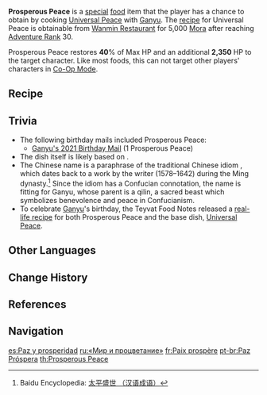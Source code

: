 {{Food Infobox
|id              = 108213
|description     = The image of a resting qilin is by itself enough to calm a person down. Ganyu has put her well-wishes for all that is lovely in this world into this dish &mdash; and she's saved some of her favorite Qingxin flowers for you, too.
|type            = Recovery Dishes
|effectType      = Healing
|effect          = Restores '''40'''% of Max HP and an additional '''2,350''' HP to the selected character.
|eff_att1        = HP Restore
|eff_att2        = HP Restore Percent
|eff_att3        = HP Restore Fixed
|rarity          = 3
|character       = Ganyu
|base            = Universal Peace
}}
'''Prosperous Peace''' is a [[:Category:Special Dishes|special]] [[food]] item that the player has a chance to obtain by cooking [[Universal Peace]] with [[Ganyu]]. The [[recipe]] for Universal Peace is obtainable from [[Wanmin Restaurant]] for 5,000 [[Mora]] after reaching [[Adventure Rank]] 30.

Prosperous Peace restores '''40'''% of Max HP and an additional '''2,350''' HP to the target character. Like most foods, this can not target other players' characters in [[Co-Op Mode]].

==Recipe==
{{Recipe
|type = Cooking
|character = Ganyu
|Rice = 4
|Lotus Head = 2
|Carrot = 2
|Berry = 2
|sort = Rice,Lotus Head,Carrot,Berry
}}

==Trivia==
* The following birthday mails included Prosperous Peace:
** [[Birthday/Ganyu#I've Been Thinking|Ganyu's 2021 Birthday Mail]] (1 Prosperous Peace)
*The dish itself is likely based on {{Lang|eight treasure rice|zh=八宝饭|zh_rm=bābǎofàn}}.
*The Chinese name {{Lang|Prosperous World, Utmost Peace|zh=盛世太平|zh_rm=Shèng Shì Tài Píng}} is a paraphrase of the traditional Chinese idiom {{Lang|"utmost peace, prosperous world"|zh=太平盛世|zh_rm=tài píng shèng shì}}, which dates back to a work by the writer {{w|Shen Defu}} (1578–1642) during the Ming dynasty.<ref>Baidu Encyclopedia: [https://baike.baidu.com/item/%E5%A4%AA%E5%B9%B3%E7%9B%9B%E4%B8%96/64440 太平盛世 （汉语成语）]</ref> Since the idiom has a Confucian connotation, the name is fitting for Ganyu, whose parent is a qilin, a sacred beast which symbolizes benevolence and peace in Confucianism.
*To celebrate [[Ganyu]]'s birthday, the Teyvat Food Notes released a [https://ys.mihoyo.com/main/news/detail/18990 real-life recipe] for both Prosperous Peace and the base dish, [[Universal Peace]].

==Other Languages==
{{Other Languages
|en      = Prosperous Peace
|zhs     = 盛世太平
|zhs_rm  = Shèngshì Tàipíng
|zht     = 盛世太平
|zht_rm  = Shèngshì Tàipíng
|zh_tl   = Prosperity and Peace
|zh_note = Normally written as 太平盛世, "peace and prosperity" (see [[#Trivia]])
|ja      = 盛世太平
|ja_rm   = Seisei Taihei
|ja_tl   = Prosperity and Peace
|ko      = 태평성대
|ko_rm   = Taepyeongseongdae
|ko_tl   = Reign of Peace
|es      = Paz y prosperidad
|es_tl   = Peace and Prosperity
|fr      = Paix prospère
|fr_tl   = Prosperous Peace
|ru      = «Мир и процветание»
|ru_tl   = 
|th      = Prosperous Peace
|vi      = Thái Bình Thịnh Thế
|vi_tl   = Prosperous Peace
|de      = Florierender Frieden
|de_tl   = Prosperous Peace
|id      = Prosperous Peace
|pt      = Paz Próspera
|pt_tl   = Prosperous Peace
}}

==Change History==
{{Change History|1.2}}

==References==
{{Reflist}}

==Navigation==
{{Food Navbox|type=Special Dishes}}

[[es:Paz y prosperidad]]
[[ru:«Мир и процветание»]]
[[fr:Paix prospère]]
[[pt-br:Paz Próspera]]
[[th:Prosperous Peace]]